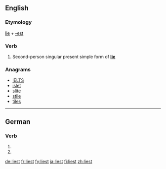 {{also|-liest}}
==English==

===Etymology===
[[lie]] + [[-est]]

===Verb===
{{en-verb form}}

# {{context|archaic|lang=en}} Second-person singular present simple form of '''[[lie]]'''

===Anagrams===
* [[IELTS#English|IELTS]]
* [[islet#English|islet]]
* [[slite#English|slite]]
* [[stile#English|stile]]
* [[tiles#English|tiles]]

----

==German==

===Verb===
{{head|de}}

# {{de-verb form of|lesen|2|s|g}}
# {{de-verb form of|lesen|3|s|g}}

[[de:liest]]
[[fr:liest]]
[[fy:liest]]
[[ja:liest]]
[[fi:liest]]
[[zh:liest]]